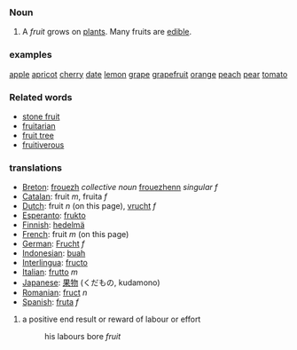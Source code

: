 ===Noun===
#A ''fruit'' grows on [[plant|plants]]. Many fruits are [[edible]].

===examples===
[[Apple|apple]]
[[apricot]]
[[cherry]]
[[date]]
[[lemon]]
[[grape]]
[[grapefruit]]
[[orange]]
[[peach]]
[[pear]]
[[tomato]]

===Related words===
*[[stone fruit]]
*[[fruitarian]]
*[[fruit tree]]
*[[fruitiverous]]

===translations===
*[[Breton]]: [[frouezh]] ''collective noun'' [[frouezhenn]] ''singular f''
*[[Catalan]]: fruit ''m'', fruita ''f''
*[[Dutch]]: fruit ''n'' (on this page), [[vrucht]] ''f''
*[[Esperanto]]: [[frukto]]
*[[Finnish]]: [[hedelmä]]
*[[French]]: fruit ''m'' (on this page)
*[[German]]: [[Frucht]] ''f''
*[[Indonesian]]: [[buah]]
*[[Interlingua]]: [[fructo]]
*[[Italian]]: [[frutto]] ''m''
*[[Japanese]]: [[果物]] (くだもの, kudamono)
*[[Romanian]]: [[fruct]] ''n''
*[[Spanish]]: [[fruta]] ''f''

# a positive end result or reward of labour or effort
#:his labours bore ''fruit''
